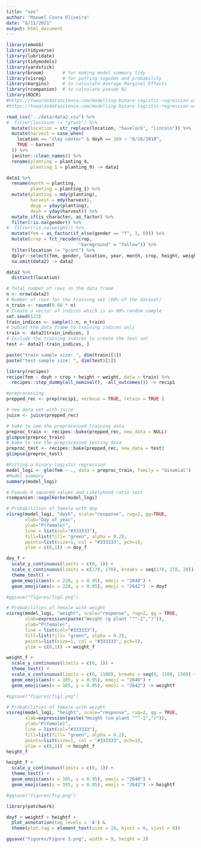 ```yaml
---
title: "sex"
author: "Maxwel Coura Oliveira"
date: "8/11/2021"
output: html_document
---
```






```r
library(emoGG)
library(tidyverse)
library(lubridate)
library(tidymodels)
library(yardstick)
library(broom)       # for making model summary tidy
library(visreg)      # for potting logodds and probability 
library(margins)     # to calculate Average Marginal Effects
library(rcompanion)  # to calculate pseudo R2
library(ROCR) 
#https://towardsdatascience.com/modelling-binary-logistic-regression-using-tidymodels-library-in-r-part-1-c1bdce0ac055
#https://towardsdatascience.com/modelling-binary-logistic-regression-using-r-research-oriented-modelling-and-interpretation-f67b3a954101
```



```r
read_csv("../data/data2.csv") %>% 
#  filter(location != "grant") %>% 
  mutate(location = str_replace(location, "havelock", "lincoln")) %>% 
  mutate(harvest = case_when(
    location == "clay center" & doyh == 169 ~ "8/18/2018",
    TRUE ~ harvest
  )) %>% 
  janitor::clean_names() %>% 
  rename(planting = planting_4,
         planting_1 = planting_9) -> data1
```


```r
data1 %>% 
  rename(month = planting,
         planting = planting_1) %>% 
  mutate(planting = mdy(planting),
         harvest = mdy(harvest),
         doyp = yday(planting),
         doyh = yday(harvest)) %>% 
  mutate_if(is_character, as_factor) %>% 
  filter(!is.na(gender)) %>% 
#  filter(!is.na(weight)) %>% 
  mutate(fem = as_factor(if_else(gender == "f", 1, 0))) %>% 
  mutate(crop = fct_recode(crop, 
                           "bareground" = "fallow")) %>% 
  filter(location != "grant") %>% 
  dplyr::select(fem, gender, location, year, month, crop, height, weight, doyh) -> data2
  na.omit(data2) -> data2
```

```r
data2 %>% 
  distinct(location)
```


```r
# Total number of rows in the data frame
n <- nrow(data2)
# Number of rows for the training set (80% of the dataset)
n_train <- round(0.80 * n)
# Create a vector of indices which is an 80% random sample
set.seed(123)
train_indices <- sample(1:n, n_train)
# Subset the data frame to training indices only
train <- data2[train_indices, ]
# Exclude the training indices to create the test set
test <- data2[-train_indices, ]
```



```r
paste("train sample size: ", dim(train)[1])
paste("test sample size: ", dim(test)[1])
```


```r
library(recipes)
recipe(fem ~ doyh + crop + height + weight, data = train) %>% 
  recipes::step_dummy(all_nominal(), -all_outcomes()) -> recip1

#preprocessing
prepped_rec <- prep(recip1, verbose = TRUE, retain = TRUE )

# new data set with juice
juice <- juice(prepped_rec)

# bake to see the preprocessed training data
preproc_train <- recipes::bake(prepped_rec, new_data = NULL)
glimpse(preproc_train)
# bake to see the preprocessed testing data
preproc_test <- recipes::bake(prepped_rec, new_data = test)
glimpse(preproc_test)
```


```r
#Fitting a binary logistic regression
model_logi <- glm(fem ~ ., data = preproc_train, family = "binomial")
#Model summary
summary(model_logi)
```



```r
# Pseudo R_squared values and Likelyhood ratio test
rcompanion::nagelkerke(model_logi)
```



```r
# Probabilities of female with doy
visreg(model_logi, "doyh", scale="response", rug=2, gg=TRUE,
       xlab="Day of year",
       ylab="P(female)",
       line = list(col="#333333"),
       fill=list(fill= "green", alpha = 0.2),
       points=list(size=1, col = "#333333", pch=1),
       ylim = c(0,1)) -> doy_f
```


```r
doy_f +
  scale_y_continuous(limits = c(0, 1)) +
  scale_x_continuous(limits = c(170, 270), breaks = seq(170, 270, 20)) +
  theme_test() +
  geom_emoji(aes(x = 220, y = 0.95), emoji = "2640") +
  geom_emoji(aes(x = 220, y = 0.05), emoji = "2642") -> doyf

#ggsave("figures/fig2.png")
```


```r
# Probabilities of female with weight
visreg(model_logi, "weight", scale="response", rug=2, gg = TRUE,
       xlab=expression(paste("Weight (g plant "^"-1",")")),
       ylab="P(female)",
       line = list(col="#333333"),
       fill=list(fill= "green", alpha = 0.2),
       points=list(size=1, col = "#333333", pch=1),
       ylim = c(0,1)) -> weight_f
```
```r
weight_f +
  scale_y_continuous(limits = c(0, 1)) +
  theme_test() +
  scale_x_continuous(limits = c(0, 1100), breaks = seq(0, 1100, 150)) +
  geom_emoji(aes(x = 105, y = 0.95), emoji = "2640") +
  geom_emoji(aes(x = 105, y = 0.05), emoji = "2642") -> weightf

#ggsave("figures/fig1.png")
```


```r
# Probabilities of female with weight
visreg(model_logi, "height", scale="response", rug=2, gg = TRUE,
       xlab=expression(paste("Height (cm plant "^"-1",")")),
       ylab="P(female)",
       line = list(col="#333333"),
       fill=list(fill= "green", alpha = 0.2),
       points=list(size=1, col = "#333333", pch=1),
       ylim = c(0,1)) -> height_f
height_f
```




```r
height_f +
  scale_y_continuous(limits = c(0, 1)) +
  theme_test() +
  geom_emoji(aes(x = 105, y = 0.95), emoji = "2640") +
  geom_emoji(aes(x = 105, y = 0.05), emoji = "2642") -> heightf

#ggsave("figures/fig.png")
```


```r
library(patchwork)

doyf + weightf + heightf +
  plot_annotation(tag_levels = 'A') & 
  theme(plot.tag = element_text(size = 10, hjust = 0, vjust = 0))

ggsave("figures/Figure 5.png", width = 9, height = 3)
```




